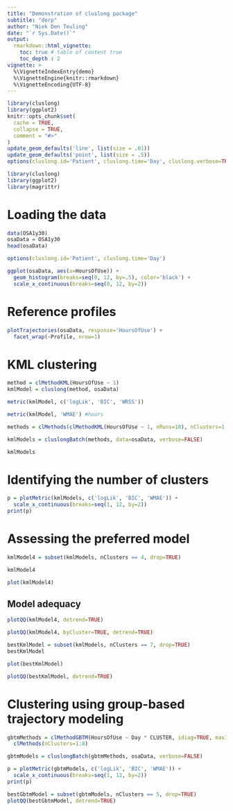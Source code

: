 ---
title: "Demonstration of cluslong package"
subtitle: "derp"
author: "Niek Den Teuling"
date: "`r Sys.Date()`"
output: 
  rmarkdown::html_vignette:
    toc: true # table of content true
    toc_depth : 2  
vignette: >
  %\VignetteIndexEntry{demo}
  %\VignetteEngine{knitr::rmarkdown}
  %\VignetteEncoding{UTF-8}
---

```{r setup, include = FALSE}
library(cluslong)
library(ggplot2)
knitr::opts_chunk$set(
  cache = TRUE,
  collapse = TRUE,
  comment = "#>"
)
update_geom_defaults('line', list(size = .01))
update_geom_defaults('point', list(size = .5))
options(cluslong.id='Patient', cluslong.time='Day', cluslong.verbose=TRUE)
```

```{r, results='hide',message=FALSE,warning=FALSE}
library(cluslong)
library(ggplot2)
library(magrittr)
```

# Loading the data
```{r}
data(OSA1y30)
osaData = OSA1y30
head(osaData)
```

```{r}
options(cluslong.id='Patient', cluslong.time='Day')
```

```{r}
ggplot(osaData, aes(x=HoursOfUse)) +
  geom_histogram(breaks=seq(0, 12, by=.5), color='black') +
  scale_x_continuous(breaks=seq(0, 12, by=2))
```


# Reference profiles
```{r, fig.width=10, fig.height=6, out.width='100%'}
plotTrajectories(osaData, response='HoursOfUse') +
  facet_wrap(~Profile, nrow=1)
```

# KML clustering
```{r}
method = clMethodKML(HoursOfUse ~ 1)
kmlModel = cluslong(method, osaData)
```

```{r}
metric(kmlModel, c('logLik', 'BIC', 'WRSS'))

metric(kmlModel, 'WMAE') #hours
```

```{r}
methods = clMethods(clMethodKML(HoursOfUse ~ 1, nRuns=10), nClusters=1:9)

kmlModels = cluslongBatch(methods, data=osaData, verbose=FALSE)

kmlModels
```

# Identifying the number of clusters
```{r warning=FALSE, fig.width=10, fig.height=5, out.width='100%'}
p = plotMetric(kmlModels, c('logLik', 'BIC', 'WMAE')) +
  scale_x_continuous(breaks=seq(1, 12, by=2))
print(p)
```

# Assessing the preferred model
```{r}
kmlModel4 = subset(kmlModels, nClusters == 4, drop=TRUE)

kmlModel4
```
```{r}
plot(kmlModel4)
```

## Model adequacy
```{r}
plotQQ(kmlModel4, detrend=TRUE)
```

```{r}
plotQQ(kmlModel4, byCluster=TRUE, detrend=TRUE)
```


```{r}
bestKmlModel = subset(kmlModels, nClusters == 7, drop=TRUE)
bestKmlModel

plot(bestKmlModel)
```

```{r}
plotQQ(bestKmlModel, detrend=TRUE)
```

# Clustering using group-based trajectory modeling
```{r}
gbtmMethods = clMethodGBTM(HoursOfUse ~ Day * CLUSTER, idiag=TRUE, maxIter=20, convB=1e-2, convL=1e-2, convG=1e-2) %>%
  clMethods(nClusters=1:8)

gbtmModels = cluslongBatch(gbtmMethods, osaData, verbose=FALSE)
```

```{r warning=FALSE, fig.width=10, fig.height=5, out.width='100%'}
p = plotMetric(gbtmModels, c('logLik', 'BIC', 'WMAE')) +
  scale_x_continuous(breaks=seq(1, 12, by=2))
print(p)
```

```{r}
bestGbtmModel = subset(gbtmModels, nClusters == 5, drop=TRUE)
plotQQ(bestGbtmModel, detrend=TRUE)
```

